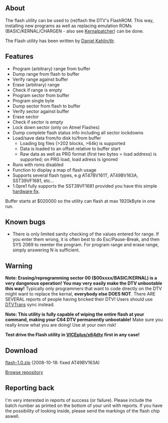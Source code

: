 == About ==

The flash utility can be used to (re)flash the DTV's FlashROM. This way, installing new programs as well as replacing emulation ROMs (BASIC/KERNAL/CHARGEN - also see [[Kernalpatcher]]) can be done.

The Flash utility has been written by [http://www.kahlin.net/daniel/dtv/ Daniel Kahlin/tlr].

== Features ==

* Program (arbitrary) range from buffer
* Dump range from flash to buffer
* Verify range against buffer
* Erase (arbitrary) range
* Check if range is empty
* Program sector from buffer
* Program single byte
* Dump sector from flash to buffer
* Verify sector against buffer
* Erase sector
* Check if sector is empty
* Lock down sector (only on Atmel Flashes)
* Dump complete flash status info including all sector lockdowns
* Load/save data from/to disk to/from buffer
** Loading big files (>202 blocks, >64k) is supported
** Data is loaded to an offset relative to buffer start
** Raw data as well as PRG format (first two bytes = load address) is supported; on PRG load, load adress is ignored
* Runs with roms disabled
* Function to display a map of flash usage
* Supports several flash types, e.g AT47BV161T, AT49BV163A, SST39VF1681, etc...
* 1.0pre1 fully supports the SST39VF1681 provided you have this simple [http://www.kahlin.net/daniel/dtv/sstfix.php hardware fix].

Buffer starts at $020000 so the utility can flash at max 1920kByte in one run.

== Known bugs ==

* There is only limited sanity checking of the values entered for range. If you enter them wrong, it is often best to do Esc/Pause-Break, and then SYS 2069 to reenter the program. For program range and erase range, simply answering N is sufficient. 

== Warning ==
'''Note: Erasing/reprogramming sector 00 ($00xxxx/BASIC/KERNAL) is a very dangerous operation! You may very easily make the DTV unbootable this way!''' Typically only programmers that want to code directly on the DTV might want to replace the kernal, '''everybody else DOES NOT'''. There ARE SEVERAL reports of people having bricked their DTV! Users should use [[DTVTrans]] sync instead.

'''Note: This utility is fully capable of wiping the entire flash at your command, making your C64 DTV permanently unbootable!'''
Make sure you really know what you are doing!
Use at your own risk!

'''Test drive the Flash utility in [http://viceplus.sourceforge.net/ VICEplus/x64dtv] first in any case!'''

== Download ==

[[Media:flash-1.0.zip|flash-1.0.zip]] (2008-10-18: fixed AT49BV163A)

[http://viceplus.svn.sourceforge.net/viewvc/viceplus/trunk/tools/flash/ Browse repository]

== Reporting back ==

I'm very interested in reports of success (or failure).
Please include the batch number as printed on the bottom of your unit with reports.
If you have the possibility of looking inside, please send the markings of the flash chip aswell.